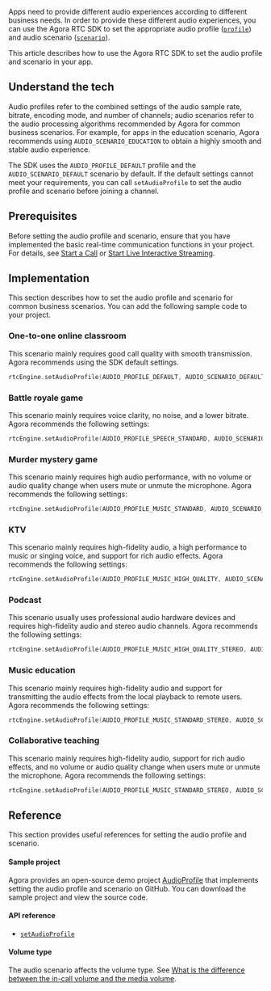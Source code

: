 <PlatformWrapper platform="windows">

Apps need to provide different audio experiences according to different business needs. In order to provide these different audio experiences, you can use the Agora RTC SDK to set the appropriate audio profile ([`profile`](./API%20Reference/cpp/namespaceagora_1_1rtc.html#a75448342947f6e98becc2b27d2edca55)) and audio scenario ([`scenario`](./API%20Reference/cpp/namespaceagora_1_1rtc.html#a2c5708461a9e1568bbda636d95055533)).

This article describes how to use the Agora RTC SDK to set the audio profile and scenario in your app.

## Understand the tech

Audio profiles refer to the combined settings of the audio sample rate, bitrate, encoding mode, and number of channels; audio scenarios refer to the audio processing algorithms recommended by Agora for common business scenarios. For example, for apps in the education scenario, Agora recommends using `AUDIO_SCENARIO_EDUCATION` to obtain a highly smooth and stable audio experience.

The SDK uses the `AUDIO_PROFILE_DEFAULT` profile and the `AUDIO_SCENARIO_DEFAULT` scenario by default. If the default settings cannot meet your requirements, you can call `setAudioProfile` to set the audio profile and scenario before joining a channel.

## Prerequisites

Before setting the audio profile and scenario, ensure that you have implemented the basic real-time communication functions in your project. For details, see [Start a Call](start_call_windows?platform=Windows) or [Start Live Interactive Streaming](start_live_windows?platform=Windows).

## Implementation

This section describes how to set the audio profile and scenario for common business scenarios. You can add the following sample code to your project.

### One-to-one online classroom

This scenario mainly requires good call quality with smooth transmission. Agora recommends using the SDK default settings.

```c++
rtcEngine.setAudioProfile(AUDIO_PROFILE_DEFAULT, AUDIO_SCENARIO_DEFAULT);
```

### Battle royale game

This scenario mainly requires voice clarity, no noise, and a lower bitrate. Agora recommends the following settings:

```c++
rtcEngine.setAudioProfile(AUDIO_PROFILE_SPEECH_STANDARD, AUDIO_SCENARIO_CHATROOM_GAMING);
```

### Murder mystery game

This scenario mainly requires high audio performance, with no volume or audio quality change when users mute or unmute the microphone. Agora recommends the following settings:

```c++
rtcEngine.setAudioProfile(AUDIO_PROFILE_MUSIC_STANDARD, AUDIO_SCENARIO_CHATROOM_ENTERTAINMENT);
```

### KTV

This scenario mainly requires high-fidelity audio, a high performance to music or singing voice, and support for rich audio effects. Agora recommends the following settings:

```c++
rtcEngine.setAudioProfile(AUDIO_PROFILE_MUSIC_HIGH_QUALITY, AUDIO_SCENARIO_GAME_STREAMING);
```

### Podcast

This scenario usually uses professional audio hardware devices and requires high-fidelity audio and stereo audio channels. Agora recommends the following settings:

```c++
rtcEngine.setAudioProfile(AUDIO_PROFILE_MUSIC_HIGH_QUALITY_STEREO, AUDIO_SCENARIO_SHOWROOM);
```

### Music education

This scenario mainly requires high-fidelity audio and support for transmitting the audio effects from the local playback to remote users. Agora recommends the following settings:

```c++
rtcEngine.setAudioProfile(AUDIO_PROFILE_MUSIC_STANDARD_STEREO, AUDIO_SCENARIO_GAME_STREAMING);
```

### Collaborative teaching

This scenario mainly requires high-fidelity audio, support for rich audio effects, and no volume or audio quality change when users mute or unmute the microphone. Agora recommends the following settings:

```c++
rtcEngine.setAudioProfile(AUDIO_PROFILE_MUSIC_STANDARD_STEREO, AUDIO_SCENARIO_CHATROOM_ENTERTAINMENT);
```

## Reference

This section provides useful references for setting the audio profile and scenario.

#### Sample project

Agora provides an open-source demo project [AudioProfile](https://github.com/AgoraIO/API-Examples/tree/master/windows/APIExample/APIExample/Advanced/AudioProfile) that implements setting the audio profile and scenario on GitHub. You can download the sample project and view the source code.

#### API reference

- [`setAudioProfile`](./API%20Reference/cpp/classagora_1_1rtc_1_1_i_rtc_engine.html#ab0cb52e238b729a15525a5cc12543d9e)

#### Volume type

The audio scenario affects the volume type. See [What is the difference between the in-call volume and the media volume](https://docs.agora.io/en/faq/system_volume).

</PlatformWrapper>